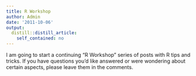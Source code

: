 ```yaml
---
title: R Workshop
author: Admin
date: '2011-10-06'
output:
  distill::distill_article:
    self_contained: no
---
```


I am going to start a continuing &#8220;R Workshop&#8221; series of posts with R tips and tricks. If you have questions you&#8217;d like answered or were wondering about certain aspects, please leave them in the comments.
